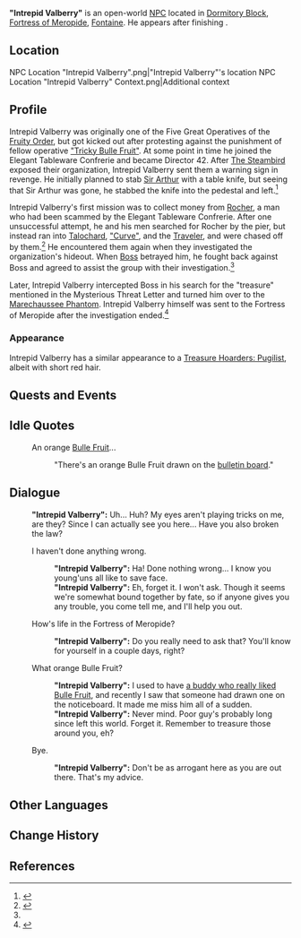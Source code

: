 {{Character Infobox
|type             = Open-World NPC
|image            = NPC Intrepid Valberry.png
|realname         = 
|deceased         = 
|region           = Fontaine
|location         = Fontaine
|affiliation      = Fruity Order
|affiliationNote  = formerly
|affiliation2     = Elegant Tableware Confrerie
|affiliationNote2 = formerly
}}
'''"Intrepid Valberry"''' is an open-world [[NPC]] located in [[Dormitory Block]], [[Fortress of Meropide]], [[Fontaine]]. He appears after finishing {{Quest|Questioning Melusine and Answering Machine}}.

==Location==
<gallery>
NPC Location "Intrepid Valberry".png|"Intrepid Valberry"'s location
NPC Location "Intrepid Valberry" Context.png|Additional context
</gallery>

==Profile==
Intrepid Valberry was originally one of the Five Great Operatives of the [[Fruity Order]], but got kicked out after protesting against the punishment of fellow operative [["Tricky Bulle Fruit"]]. At some point in time he joined the Elegant Tableware Confrerie and became Director 42. After [[The Steambird]] exposed their organization, Intrepid Valberry sent them a warning sign in revenge. He initially planned to stab [[Sir Arthur]] with a table knife, but seeing that Sir Arthur was gone, he stabbed the knife into the pedestal and left.<ref name="red">{{Ref/Quest|The Red and the Black}}</ref>

Intrepid Valberry's first mission was to collect money from [[Rocher]], a man who had been scammed by the Elegant Tableware Confrerie. After one unsuccessful attempt, he and his men searched for Rocher by the pier, but instead ran into [[Talochard]], [["Curve"]], and the [[Traveler]], and were chased off by them.<ref>{{Ref/Quest|Vagrants and Scamps}}</ref> He encountered them again when they investigated the organization's hideout. When [[Boss (The Red and the Black)|Boss]] betrayed him, he fought back against Boss and agreed to assist the group with their investigation.<ref name="red"/>

Later, Intrepid Valberry intercepted Boss in his search for the "treasure" mentioned in the Mysterious Threat Letter and turned him over to the [[Marechaussee Phantom]]. Intrepid Valberry himself was sent to the Fortress of Meropide after the investigation ended.<ref>{{Ref/Quest|Questions and Answers}}</ref>

===Appearance===
Intrepid Valberry has a similar appearance to a [[Treasure Hoarders: Pugilist]], albeit with short red hair.

==Quests and Events==
{{Quests and Events}}

==Idle Quotes==
{{Dialogue Start}}
: {{DIcon|Idle}} An orange [[Bulle Fruit]]...
:: {{A|VO "Intrepid Valberry" 01.ogg}} "There's an orange Bulle Fruit drawn on the [[Fortress of Meropide Bulletin Board|bulletin board]]."
{{Dialogue End}}

==Dialogue==
{{Dialogue Start}}
:'''"Intrepid Valberry":''' Uh... Huh? My eyes aren't playing tricks on me, are they? Since I can actually see you here... Have you also broken the law?
:{{DIcon}} I haven't done anything wrong.
::'''"Intrepid Valberry":''' Ha! Done nothing wrong... I know you young'uns all like to save face.
::'''"Intrepid Valberry":''' Eh, forget it. I won't ask. Though it seems we're somewhat bound together by fate, so if anyone gives you any trouble, you come tell me, and I'll help you out.
:{{DIcon}} How's life in the Fortress of Meropide?
::'''"Intrepid Valberry":''' Do you really need to ask that? You'll know for yourself in a couple days, right?
:{{DIcon}} What orange Bulle Fruit?
::'''"Intrepid Valberry":''' I used to have [["Tricky Bulle Fruit"|a buddy who really liked Bulle Fruit]], and recently I saw that someone had drawn one on the noticeboard. It made me miss him all of a sudden.
::'''"Intrepid Valberry":''' Never mind. Poor guy's probably long since left this world. Forget it. Remember to treasure those around you, eh?
:{{DIcon}} Bye.
::'''"Intrepid Valberry":''' Don't be as arrogant here as you are out there. That's my advice.
{{Dialogue End}}

==Other Languages==
{{Other Languages|default_hidden=1
|en      = "Intrepid Valberry"
|zhs     = 「勇猛落落莓」
|zhs_rm  = "Yǒngměng Luòluò-méi"
|zht     = 「勇猛落落莓」
|zht_rm  = "Yǒngměng Luòluò-méi"
|ja      = 「勇猛ヴァルベリー」
|ja_rm   = "Yuumou Varuberii"
|ko      = 「용맹한 낙락베리」
|ko_rm   = "Yongmaenghan Nangnakberi"
|es      = Valbaya Valiente
|fr      = Tombaie intrépide
|ru      = Силач-валяшка
|th      = "Valberry ผู้กล้าหาญ"
|th_rm   = 
|vi      = "Valberry Dũng Mãnh"
|de      = „Tapfere Valbeere“
|id      = Valberry Gagah Berani
|pt      = "Valberry Intrépida"
|tr      = "Cesur Valyemiş"
|it      = Baccaduta l'Intrepido
}}

==Change History==
{{Change History|4.2}}

==References==
{{Reflist}}